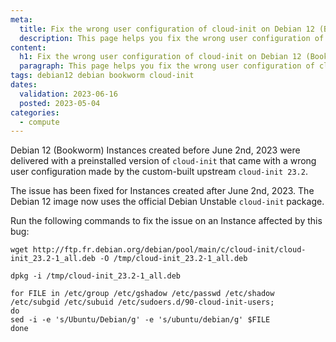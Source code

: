```yaml
---
meta:
  title: Fix the wrong user configuration of cloud-init on Debian 12 (Bookworm)
  description: This page helps you fix the wrong user configuration of cloud-init on Debian 12 (Bookworm)
content:
  h1: Fix the wrong user configuration of cloud-init on Debian 12 (Bookworm)
  paragraph: This page helps you fix the wrong user configuration of cloud-init on Debian 12 (Bookworm)
tags: debian12 debian bookworm cloud-init
dates:
  validation: 2023-06-16
  posted: 2023-05-04
categories:
  - compute
---
```


Debian 12 (Bookworm) Instances created before June 2nd, 2023 were delivered with a preinstalled version of `cloud-init` that came with a wrong user configuration made by the custom-built upstream `cloud-init 23.2`.<br />

The issue has been fixed for Instances created  after June 2nd, 2023. The Debian 12 image now uses the official Debian Unstable `cloud-init` package.<br />

Run the following commands to fix the issue on an Instance affected by this bug:
```
wget http://ftp.fr.debian.org/debian/pool/main/c/cloud-init/cloud-init_23.2-1_all.deb -O /tmp/cloud-init_23.2-1_all.deb

dpkg -i /tmp/cloud-init_23.2-1_all.deb

for FILE in /etc/group /etc/gshadow /etc/passwd /etc/shadow /etc/subgid /etc/subuid /etc/sudoers.d/90-cloud-init-users;
do
sed -i -e 's/Ubuntu/Debian/g' -e 's/ubuntu/debian/g' $FILE
done
```